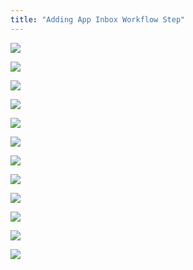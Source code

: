 ```yaml
---
title: "Adding App Inbox Workflow Step"
---
```




![](/images/wf-inbox/wf-inbox-1.png)

![](/images/wf-inbox/wf-inbox-2.png)

![](/images/wf-inbox/wf-inbox-3.png)

![](/images/wf-inbox/wf-inbox-4.png)

![](/images/wf-inbox/wf-inbox-5.png)

![](/images/wf-inbox/wf-inbox-6.png)

![](/images/wf-inbox/wf-inbox-7.png)

![](/images/wf-inbox/wf-inbox-8.png)

![](/images/wf-inbox/wf-inbox-9.png)

![](/images/wf-inbox/wf-inbox-10.png)

![](/images/wf-inbox/wf-inbox-11.png)

![](/images/wf-inbox/wf-inbox-12.png)